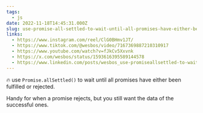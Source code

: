 ```yaml
---
tags:
  - js
date: 2022-11-18T14:45:31.000Z
slug: use-promise-all-settled-to-wait-until-all-promises-have-either-been-fulfilled-or-rejected
links:
  - https://www.instagram.com/reel/ClG0BHmv1JT/
  - https://www.tiktok.com/@wesbos/video/7167369887210310917
  - https://www.youtube.com/watch?v=fJkCv5Xxvnk
  - https://x.com/wesbos/status/1593616395589144578
  - https://www.linkedin.com/posts/wesbos_use-promiseallsettled-to-wait-until-activity-6999384234809339904-Xh2d
---
```


🔥 use `Promise.allSettled()` to wait until all promises have either been fulfilled or rejected. 

Handy for when a promise rejects, but you still want the data of the successful ones.
